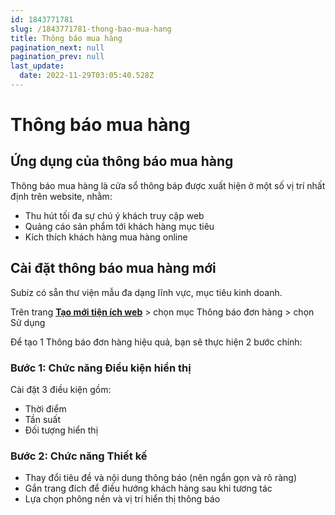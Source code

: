 ```yaml
---
id: 1843771781
slug: /1843771781-thong-bao-mua-hang
title: Thông báo mua hàng
pagination_next: null
pagination_prev: null
last_update:
  date: 2022-11-29T03:05:40.528Z
---
```


# Thông báo mua hàng



## Ứng dụng của thông báo mua hàng


Thông báo mua hàng là cửa sổ thông báp được xuất hiện ở một số vị trí nhất định trên website, nhằm: 

- Thu hút tối đa sự chú ý khách truy cập web
- Quảng cáo sản phẩm tới khách hàng mục tiêu
- Kích thích khách hàng mua hàng online
## Cài đặt thông báo mua hàng mới




Subiz có sẵn thư viện mẫu đa dạng lĩnh vực, mục tiêu kinh doanh. 



Trên trang <b>[Tạo mới tiện ích web](https://app.subiz.com.vn/web_plugin/create#)</b> &gt; chọn mục Thông báo đơn hàng &gt; chọn Sử dụng

 

Để tạo 1 Thông báo đơn hàng hiệu quả, bạn sẽ thực hiện 2 bước chính: 
### Bước 1: Chức năng Điều kiện hiển thị 


Cài đặt 3 điều kiện gồm:

- Thời điểm
- Tần suất
- Đối tượng hiển thị
### Bước 2: Chức năng Thiết kế 


- Thay đổi tiêu đề và nội dung thông báo (nên ngắn gọn và rõ ràng)
- Gắn trang đích để điều hướng khách hàng sau khi tương tác
- Lựa chọn phông nền và vị trí hiển thị thông báo